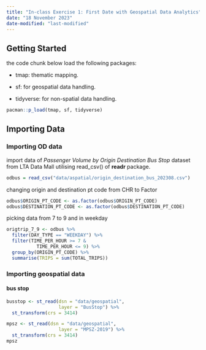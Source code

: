 ```yaml
---
title: "In-class Exercise 1: First Date with Geospatial Data Analytics"
date: "18 November 2023"
date-modified: "last-modified"
---
```


## Getting Started

the code chunk below load the following packages:

-   tmap: thematic mapping.

-   sf: for geospatial data handling.

-   tidyverse: for non-spatial data handling.

```r
pacman::p_load(tmap, sf, tidyverse)
```

## Importing Data

### Importing OD data

import data of *Passenger Volume by Origin Destination Bus Stop* dataset from LTA Data Mall utilising read_csv() of **readr** package.

```r
odbus = read_csv("data/aspatial/origin_destination_bus_202308.csv")
```

changing origin and destination pt code from CHR to Factor

```r
odbus$ORIGIN_PT_CODE <- as.factor(odbus$ORIGIN_PT_CODE)
odbus$DESTINATION_PT_CODE <- as.factor(odbus$DESTINATION_PT_CODE)
```

picking data from 7 to 9 and in weekday

```r
origtrip_7_9 <- odbus %>%
  filter(DAY_TYPE == "WEEKDAY") %>%
  filter(TIME_PER_HOUR >= 7 &
           TIME_PER_HOUR <= 9) %>%
  group_by(ORIGIN_PT_CODE) %>%
  summarise(TRIPS = sum(TOTAL_TRIPS))
```

### Importing geospatial data

#### bus stop

```r
busstop <- st_read(dsn = "data/geospatial",
                   layer = "BusStop") %>%
  st_transform(crs = 3414)
```

```r
mpsz <- st_read(dsn = "data/geospatial",
                   layer = "MPSZ-2019") %>%
  st_transform(crs = 3414)
mpsz
```
